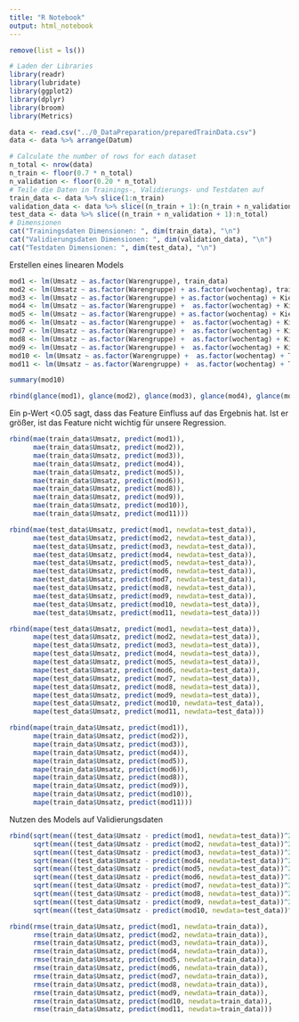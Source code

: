 ```yaml
---
title: "R Notebook"
output: html_notebook
---
```

```r
remove(list = ls())
```

```r
# Laden der Libraries
library(readr)
library(lubridate)
library(ggplot2)
library(dplyr)
library(broom)
library(Metrics)
```

```r
data <- read.csv("../0_DataPreparation/preparedTrainData.csv")
data <- data %>% arrange(Datum)

```


```r
# Calculate the number of rows for each dataset
n_total <- nrow(data)
n_train <- floor(0.7 * n_total)
n_validation <- floor(0.20 * n_total)
# Teile die Daten in Trainings-, Validierungs- und Testdaten auf
train_data <- data %>% slice(1:n_train)
validation_data <- data %>% slice((n_train + 1):(n_train + n_validation))
test_data <- data %>% slice((n_train + n_validation + 1):n_total)
# Dimensionen
cat("Trainingsdaten Dimensionen: ", dim(train_data), "\n")
cat("Validierungsdaten Dimensionen: ", dim(validation_data), "\n")
cat("Testdaten Dimensionen: ", dim(test_data), "\n")
```
Erstellen eines linearen Models
```r
mod1 <- lm(Umsatz ~ as.factor(Warengruppe), train_data)
mod2 <- lm(Umsatz ~ as.factor(Warengruppe) + as.factor(wochentag), train_data)
mod3 <- lm(Umsatz ~ as.factor(Warengruppe) + as.factor(wochentag) + KielerWoche, train_data)
mod4 <- lm(Umsatz ~ as.factor(Warengruppe) +  as.factor(wochentag) + KielerWoche + Temperatur, train_data)
mod5 <- lm(Umsatz ~ as.factor(Warengruppe) + as.factor(wochentag) + KielerWoche + Temperatur + Windgeschwindigkeit, train_data)
mod6 <- lm(Umsatz ~ as.factor(Warengruppe) +  as.factor(wochentag) + KielerWoche + Temperatur + Windgeschwindigkeit + Wettercode, train_data)
mod7 <- lm(Umsatz ~ as.factor(Warengruppe) +  as.factor(wochentag) + KielerWoche + Temperatur + Windgeschwindigkeit + Wettercode + Feiertag, train_data)
mod8 <- lm(Umsatz ~ as.factor(Warengruppe) +  as.factor(wochentag) + KielerWoche + Temperatur + Windgeschwindigkeit + Wettercode + Feiertag + Ferien, train_data)
mod9 <- lm(Umsatz ~ as.factor(Warengruppe) +  as.factor(wochentag) + KielerWoche + Temperatur + Windgeschwindigkeit + Wettercode + Feiertag, train_data)
mod10 <- lm(Umsatz ~ as.factor(Warengruppe) +  as.factor(wochentag) + Temperatur + jahreszeit + Feiertag + Ferien, train_data)
mod11 <- lm(Umsatz ~ as.factor(Warengruppe) +  as.factor(wochentag) + Temperatur + jahreszeit + Feiertag + Ferien + jahreszeit * Temperatur, train_data)
```

```r
summary(mod10)
```


```r
rbind(glance(mod1), glance(mod2), glance(mod3), glance(mod4), glance(mod5), glance(mod5), glance(mod6), glance(mod7), glance(mod8), glance(mod9), glance(mod10), glance(mod11))
```
Ein p-Wert <0.05 sagt, dass das Feature Einfluss auf das Ergebnis hat. Ist er größer, ist das Feature nicht wichtig für unsere Regression.

```r
rbind(mae(train_data$Umsatz, predict(mod1)),
      mae(train_data$Umsatz, predict(mod2)),
      mae(train_data$Umsatz, predict(mod3)),
      mae(train_data$Umsatz, predict(mod4)),
      mae(train_data$Umsatz, predict(mod5)),
      mae(train_data$Umsatz, predict(mod6)),
      mae(train_data$Umsatz, predict(mod8)),
      mae(train_data$Umsatz, predict(mod9)),
      mae(train_data$Umsatz, predict(mod10)),
      mae(train_data$Umsatz, predict(mod11)))
```
```r
rbind(mae(test_data$Umsatz, predict(mod1, newdata=test_data)),
      mae(test_data$Umsatz, predict(mod2, newdata=test_data)),
      mae(test_data$Umsatz, predict(mod3, newdata=test_data)),
      mae(test_data$Umsatz, predict(mod4, newdata=test_data)),
      mae(test_data$Umsatz, predict(mod5, newdata=test_data)),
      mae(test_data$Umsatz, predict(mod6, newdata=test_data)),
      mae(test_data$Umsatz, predict(mod7, newdata=test_data)),
      mae(test_data$Umsatz, predict(mod8, newdata=test_data)),
      mae(test_data$Umsatz, predict(mod9, newdata=test_data)),
      mae(test_data$Umsatz, predict(mod10, newdata=test_data)),
      mae(test_data$Umsatz, predict(mod11, newdata=test_data)))
```
```r
rbind(mape(test_data$Umsatz, predict(mod1, newdata=test_data)),
      mape(test_data$Umsatz, predict(mod2, newdata=test_data)),
      mape(test_data$Umsatz, predict(mod3, newdata=test_data)),
      mape(test_data$Umsatz, predict(mod4, newdata=test_data)),
      mape(test_data$Umsatz, predict(mod5, newdata=test_data)),
      mape(test_data$Umsatz, predict(mod6, newdata=test_data)),
      mape(test_data$Umsatz, predict(mod7, newdata=test_data)),
      mape(test_data$Umsatz, predict(mod8, newdata=test_data)),
      mape(test_data$Umsatz, predict(mod9, newdata=test_data)),
      mape(test_data$Umsatz, predict(mod10, newdata=test_data)),
      mape(test_data$Umsatz, predict(mod11, newdata=test_data)))
```
```r
rbind(mape(train_data$Umsatz, predict(mod1)),
      mape(train_data$Umsatz, predict(mod2)),
      mape(train_data$Umsatz, predict(mod3)),
      mape(train_data$Umsatz, predict(mod4)),
      mape(train_data$Umsatz, predict(mod5)),
      mape(train_data$Umsatz, predict(mod6)),
      mape(train_data$Umsatz, predict(mod8)),
      mape(train_data$Umsatz, predict(mod9)),
      mape(train_data$Umsatz, predict(mod10)),
      mape(train_data$Umsatz, predict(mod11)))
```



Nutzen des Models auf Validierungsdaten
```r
rbind(sqrt(mean((test_data$Umsatz - predict(mod1, newdata=test_data))^2)),
      sqrt(mean((test_data$Umsatz - predict(mod2, newdata=test_data))^2)),
      sqrt(mean((test_data$Umsatz - predict(mod3, newdata=test_data))^2)),
      sqrt(mean((test_data$Umsatz - predict(mod4, newdata=test_data))^2)),
      sqrt(mean((test_data$Umsatz - predict(mod5, newdata=test_data))^2)),
      sqrt(mean((test_data$Umsatz - predict(mod6, newdata=test_data))^2)),
      sqrt(mean((test_data$Umsatz - predict(mod7, newdata=test_data))^2)),
      sqrt(mean((test_data$Umsatz - predict(mod8, newdata=test_data))^2)),
      sqrt(mean((test_data$Umsatz - predict(mod9, newdata=test_data))^2)),
      sqrt(mean((test_data$Umsatz - predict(mod10, newdata=test_data))^2)))
```

```r
rbind(rmse(train_data$Umsatz, predict(mod1, newdata=train_data)),
      rmse(train_data$Umsatz, predict(mod2, newdata=train_data)),
      rmse(train_data$Umsatz, predict(mod3, newdata=train_data)),
      rmse(train_data$Umsatz, predict(mod4, newdata=train_data)),
      rmse(train_data$Umsatz, predict(mod5, newdata=train_data)),
      rmse(train_data$Umsatz, predict(mod6, newdata=train_data)),
      rmse(train_data$Umsatz, predict(mod7, newdata=train_data)),
      rmse(train_data$Umsatz, predict(mod8, newdata=train_data)),
      rmse(train_data$Umsatz, predict(mod9, newdata=train_data)),
      rmse(train_data$Umsatz, predict(mod10, newdata=train_data)),
      rmse(train_data$Umsatz, predict(mod11, newdata=train_data)))

```



